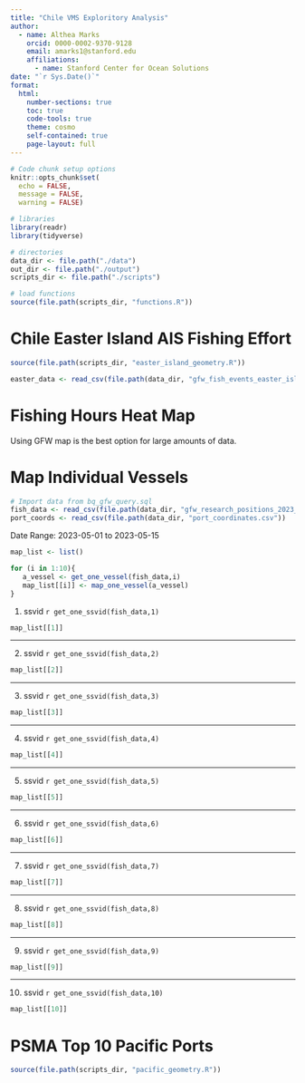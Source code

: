 ```yaml
---
title: "Chile VMS Exploritory Analysis"
author: 
  - name: Althea Marks
    orcid: 0000-0002-9370-9128
    email: amarks1@stanford.edu
    affiliations:
      - name: Stanford Center for Ocean Solutions
date: "`r Sys.Date()`"
format: 
  html: 
    number-sections: true
    toc: true
    code-tools: true
    theme: cosmo 
    self-contained: true
    page-layout: full
---
```


```r
# Code chunk setup options
knitr::opts_chunk$set(
  echo = FALSE,
  message = FALSE,
  warning = FALSE)

# libraries
library(readr)
library(tidyverse)

# directories
data_dir <- file.path("./data")
out_dir <- file.path("./output")
scripts_dir <- file.path("./scripts")

# load functions
source(file.path(scripts_dir, "functions.R"))
```

# Chile Easter Island AIS Fishing Effort

```r
source(file.path(scripts_dir, "easter_island_geometry.R"))
```   

```r
easter_data <- read_csv(file.path(data_dir, "gfw_fish_events_easter_isl_2023-01-01_2023-06-30.csv"))
```

# Fishing Hours Heat Map

Using GFW map is the best option for large amounts of data.

# Map Individual Vessels

```r
# Import data from bq_gfw_query.sql
fish_data <- read_csv(file.path(data_dir, "gfw_research_positions_2023_07_03.csv"))
port_coords <- read_csv(file.path(data_dir, "port_coordinates.csv"))
```

Date Range: 2023-05-01 to 2023-05-15
```r
map_list <- list()

for (i in 1:10){
   a_vessel <- get_one_vessel(fish_data,i)
   map_list[[i]] <- map_one_vessel(a_vessel)
}

```

1) ssvid `r get_one_ssvid(fish_data,1)`
```r
map_list[[1]]
```
------------------

2) ssvid `r get_one_ssvid(fish_data,2)`
```r
map_list[[2]]
```
-------------------

3) ssvid `r get_one_ssvid(fish_data,3)`
```r
map_list[[3]]
```
-------------------

4) ssvid `r get_one_ssvid(fish_data,4)`
```r
map_list[[4]]
```
-------------------

5) ssvid `r get_one_ssvid(fish_data,5)`
```r
map_list[[5]]
```
-------------------

6) ssvid `r get_one_ssvid(fish_data,6)`
```r
map_list[[6]]
```
-------------------

7) ssvid `r get_one_ssvid(fish_data,7)`
```r
map_list[[7]]
```
-------------------

8) ssvid `r get_one_ssvid(fish_data,8)`
```r
map_list[[8]]
```
-------------------

9) ssvid `r get_one_ssvid(fish_data,9)`
```r
map_list[[9]]
```
-------------------

10) ssvid `r get_one_ssvid(fish_data,10)`
```r
map_list[[10]]
```



# PSMA Top 10 Pacific Ports

```r
source(file.path(scripts_dir, "pacific_geometry.R"))
```
